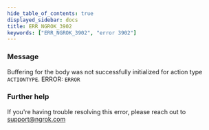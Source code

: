 ```yaml
---
hide_table_of_contents: true
displayed_sidebar: docs
title: ERR_NGROK_3902
keywords: ["ERR_NGROK_3902", "error 3902"]
---
```


### Message

Buffering for the body was not successfully initialized for action type `ACTIONTYPE`.
ERROR: `ERROR`

### Further help

If you're having trouble resolving this error, please reach out to [support@ngrok.com](mailto:support@ngrok.com?subject=Help%20with%20ERR_NGROK_3902)
